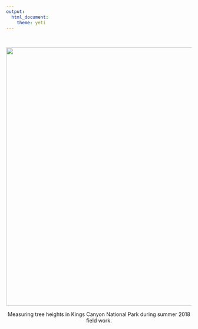 ```yaml
---
output: 
  html_document:
    theme: yeti
---
```


<br>

<center>![](pics/20180723_135811.JPG){width=700px}

Measuring tree heights in Kings Canyon National Park during summer 2018 field work. 


<br>
